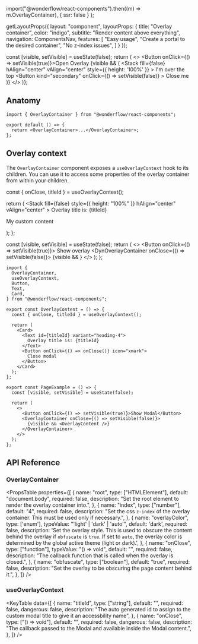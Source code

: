 
  import("@wonderflow/react-components").then((m) => m.OverlayContainer),
  { ssr: false }
);

  getLayoutProps({
    layout: "component",
    layoutProps: {
      title: "Overlay container",
      color: "indigo",
      subtitle: "Render content above everything",
      navigation: ComponentsNav,
      features: [
        "Easy usage",
        "Create a portal to the desired container",
        "No z-index issues",
      ]
    }
  });

  const [visible, setVisible] = useState(false);
  return (
    <>
      <Button onClick={() => setVisible(true)}>Open Overlay</Button>
      {visible && (
        <OverlayContainer>
          <Stack
            fill={false}
            hAlign="center"
            vAlign="center"
            style={{ height: '100%' }}
          >
            I'm over the top
            <Button
              kind="secondary"
              onClick={() => setVisible(false)}
            >
              Close me
            </Button>
          </Stack>
        </OverlayContainer>
      )}
    </>
)};

<LiveArea direction="row">
  <Example />
</LiveArea>

## Anatomy

```tsx lines="1,4"
import { OverlayContainer } from "@wonderflow/react-components";

export default () => {
  return <OverlayContainer>...</OverlayContainer>;
};
```

## Overlay context

The `OverlayContainer` component exposes a `useOverlayContext` hook to its children. You can use it to access some properties of the overlay container from within your children.

  const { onClose, titleId } = useOverlayContext();

  return (
    <Stack
      fill={false}
      style={{ height: "100%" }}
      hAlign="center"
      vAlign="center"
    >
      <Stack
        fill={false}
        direction="row"
        vAlign="center"
        columnGap={48}
      >
        <Text id={titleId} variant="heading-4">
          Overlay title is: {titleId}
        </Text>
        <IconButton
          onClick={onClose}
          icon="xmark"
          aria-label="Close overlay"
        />
      </Stack>
      <p>My custom content</p>
    </Stack>
  );
};

  const [visible, setVisible] = useState(false);
  return (
    <>
      <Button onClick={() => setVisible(true)}>
        Show overlay
      </Button>
      <DynOverlayContainer onClose={() => setVisible(false)}>
        {visible && <OverlayContent />}
      </DynOverlayContainer>
    </>
  );
};

<LiveArea>
  <CustomOverlay />
</LiveArea>

```tsx lines="1-7,10,13-20,25,28-33"
import {
  OverlayContainer,
  useOverlayContext,
  Button,
  Text,
  Card,
} from "@wonderflow/react-components";

export const OverlayContent = () => {
  const { onClose, titleId } = useOverlayContext();

  return (
    <Card>
      <Text id={titleId} variant="heading-4">
        Overlay title is: {titleId}
      </Text>
      <Button onClick={() => onClose()} icon="xmark">
        Close modal
      </Button>
    </Card>
  );
};

export const PageExample = () => {
  const [visible, setVisible] = useState(false);

  return (
    <>
      <Button onClick={() => setVisible(true)}>Show Modal</Button>
      <OverlayContainer onClose={() => setVisible(false)}>
        {visible && <OverlayContent />}
      </OverlayContainer>
    </>
  );
};
```

## API Reference

### OverlayContainer

<PropsTable
  properties={[
    {
      name: "root",
      type: ["HTMLElement"],
      default: "document.body",
      required: false,
      description: "Set the root element to render the overlay container into.",
    },
    {
      name: "index",
      type: ["number"],
      default: "4",
      required: false,
      description: "Set the css `z-index` of the overlay container. This must be used only if necessary.",
    },
    {
      name: "overlayColor",
      type: ['enum'],
      typeValue: "'light' | 'dark' | 'auto'",
      default: 'dark',
      required: false,
      description:
        'Set the overlay style. This is used to obscure the content behind the overlay if `obfuscate` is `true`. If set to `auto`, the overlay color is determined by the global active theme (light or dark).',
    },
    {
      name: "onClose",
      type: ["function"],
      typeValue: "() => void",
      default: "",
      required: false,
      description:
        "The callback function that is called when the overlay is closed.",
    },
    {
      name: "obfuscate",
      type: ["boolean"],
      default: "true",
      required: false,
      description: "Set the overlay to be obscuring the page content behind it.",
    },
  ]}
/>

### useOverlayContext

<KeyTable
  data={[
    {
      name: "titleId",
      type: ["string"],
      default: "",
      required: false,
      dangerous: false,
      description:
        "The auto generated id to assign to the custom modal title to give it an accessbility name",
    },
    {
      name: "onClose",
      type: ["() => void"],
      default: "",
      required: false,
      dangerous: false,
      description:
        "The callback passed to the Modal and available inside the Modal content.",
    },
  ]}
/>
